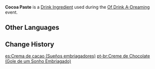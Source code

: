 {{Item Infobox
|id           = 410009
|title        = Cocoa Paste
|image        = Item Cocoa Paste (Of Drink A-Dreaming).png
|type         = Drink Ingredients
|group        = Event Items
|description  = Processed from the cocoa fruit. Its unique aroma can be used to add a rich flavor to the drink.
|rarity       = 1
|event        = Of Drink A-Dreaming
}}
'''Cocoa Paste''' is a [[Drink Ingredient]] used during the [[Of Drink A-Dreaming]] event.

==Other Languages==
{{Other Languages
|en      = Cocoa Paste
|zhs     = 可可酱
|zhs_rm  = Kěkě-jiàng
|zht     = 可可醬
|zht_rm  = Kěkě-jiàng
|zh_tl   = Cocoa Paste
|ja      = ココアバター
|ja_rm   = Kokoa Bataa
|ja_tl   = Cocoa Butter
|ko      = 초코 시럽
|ko_rm   = Choko Sireop
|ko_tl   = Chocolate Syrup
|es      = Crema de cacao
|es_tl   = Cocoa Cream
|fr      = Chocolat
|fr_tl   = Chocolate
|ru      = Шоколад
|ru_tl   = Chocolate
|th      = Cocoa Paste
|vi      = Bơ Cacao
|vi_tl   = Cocoa Butter
|de      = Schokoladensoße
|de_tl   = Chocolate Sauce
|id      = Pasta Kakao
|id_tl   = Cocoa Paste
|pt      = Creme de Chocolate
|pt_tl   = Chocolate Cream
}}

==Change History==
{{Change History|2.5}}

[[es:Crema de cacao (Sueños embriagadores)]]
[[pt-br:Creme de Chocolate (Gole de um Sonho Embriagado)]]